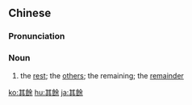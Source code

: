 {{also|其余}}
==Chinese==
{{zh-forms|s=其余}}

===Pronunciation===
{{zh-pron
|m=qíyú
|c=kei4 jyu4
|mn=xm,tw:kî-û/qz:kî-îr/zz,twv:kî-î
|cat=n
}}

===Noun===
{{zh-noun}}

# the [[rest]]; the [[others]]; the remaining; the [[remainder]]
#: {{zh-x|我 吃 了 其餘 的 食物。|I ate the '''rest''' of the food.}}
#: {{zh-x|其餘 的 人 都 走 了。|Everybody else had left.}}

{{zh-cat|Elementary}}

[[ko:其餘]]
[[hu:其餘]]
[[ja:其餘]]